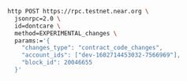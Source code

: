 ```bash
http POST https://rpc.testnet.near.org \
  jsonrpc=2.0 \
  id=dontcare \
  method=EXPERIMENTAL_changes \
  params:='{
    "changes_type": "contract_code_changes",
    "account_ids": ["dev-1602714453032-7566969"],
    "block_id": 20046655
  }'
```
